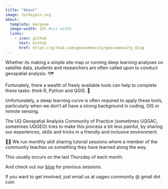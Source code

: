 ```yaml
---
title: "About"
image: turkeypin.svg
about:
  template: marquee
  image-width: 15% #css width
  links:
    - icon: github
      text: Github
      href: https://github.com/geocommunity/geocommunity_blog
---
```


Whether its making a simple site map or running deep learning analyses on satellite data, students and researchers are often called upon to conduct geospatial analysis. 🗺️

Fortunately, there a wealth of freely available tools can help to complete these tasks: think R, Python and QGIS. 🔨

Unfortunately, a steep learning curve is often required to apply these tools, particularly when we don't all have a strong background in coding, GIS or remote sensing.

The UQ Geospatial Analysis Community of Practice (sometimes UQGAC, sometimes UQGEO) tries to make this process a bit less painful, by sharing our experiences, skills and tricks in a friendly and inclusive environment.

👩‍💻 We run monthly skill sharing tutorial sessions where a member of the community teaches us something they have learned along the way.

This usually occurs on the last Thursday of each month.

And check out our [blog](/index.qmd) for previous sessions.

If you want to get involved, just email us at uqgeo.community \@ gmail dot com
